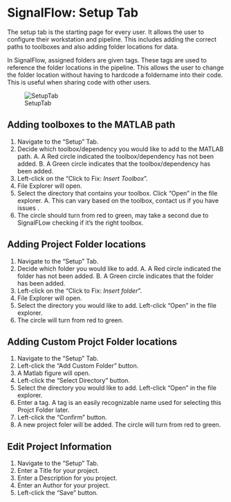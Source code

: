
# SignalFlow: Setup Tab {#sec-SetupTab}

The setup tab is the starting page for every user. It allows the user to configure their workstation and pipeline. This includes adding the correct paths to toolboxes and also adding folder locations for data.

In SignalFlow, assigned folders are given tags. These tags are used to reference the folder locations in the pipeline. This allows the user to change the folder location without having to hardcode a foldername into their code. This is useful when sharing code with other users.

![SetupTab](../assets/images/SetupTab.png)

## Adding toolboxes to the MATLAB path
1. Navigate to the "Setup" Tab.
2. Decide which toolbox/dependency you would like to add to the MATLAB path.
    A. A Red circle indicated the toolbox/dependency has not been added.
    B. A Green circle indicates that the toolbox/dependency has been added.
3. Left-click on the "Click to Fix: *Insert Toolbox*".
4. File Explorer will open.
5. Select the directory that contains your toolbox. Click "Open" in the file explorer.
    A. This can vary based on the toolbox, contact us if you have issues .
6. The circle should turn from red to green, may take a second due to SignalFLow checking if it's the right toolbox.

## Adding Project Folder locations
1. Navigate to the "Setup" Tab.
2. Decide which folder you would like to add.
    A. A Red circle indicated the folder has not been added.
    B. A Green circle indicates that the folder has been added.
3. Left-click on the "Click to Fix: *Insert folder*".
4. File Explorer will open.
5. Select the directory you would like to add. Left-click "Open" in the file explorer.
6. The circle will turn from red to green.

## Adding Custom Projct Folder locations
1. Navigate to the "Setup" Tab.
2. Left-click the "Add Custom Folder" button.
3. A Matlab figure will open.
4. Left-click the "Select Directory" button.
5. Select the directory you would like to add. Left-click "Open" in the file explorer.
6. Enter a tag. A tag is an easily recognizable name used for selecting this Projct Folder later.
7. Left-click the "Confirm" button.
8. A new project foler will be added. The circle will turn from red to green.

## Edit Project Information
1. Navigate to the "Setup" Tab.
2. Enter a Title for your project.
3. Enter a Description for you project.
4. Enter an Author for your project. 
5. Left-click the "Save" button.